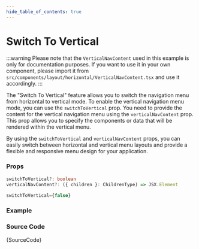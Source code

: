 ```yaml
---
hide_table_of_contents: true
---
```



# Switch To Vertical

:::warning
Please note that the `VerticalNavContent` used in this example is only for documentation purposes. If you want to use it in your own component, please import it from `src/components/layout/horizontal/VerticalNavContent.tsx` and use it accordingly.
:::

The "Switch To Vertical" feature allows you to switch the navigation menu from horizontal to vertical mode. To enable the vertical navigation menu mode, you can use the `switchToVertical` prop. You need to provide the content for the vertical navigation menu using the `verticalNavContent` prop. This prop allows you to specify the components or data that will be rendered within the vertical menu.

By using the `switchToVertical` and `verticalNavContent` props, you can easily switch between horizontal and vertical menu layouts and provide a flexible and responsive menu design for your application.

### Props

```ts noCopy
switchToVertical?: boolean
verticalNavContent?: ({ children }: ChildrenType) => JSX.Element
```

```ts noCopy title='Default Value'
switchToVertical={false}
```

### Example

<BrowserWindow>
  <Provider>
    <SwitchToVertical />
  </Provider>
</BrowserWindow>

### Source Code

<TsToJsCodeSnippet>{SourceCode}</TsToJsCodeSnippet>
